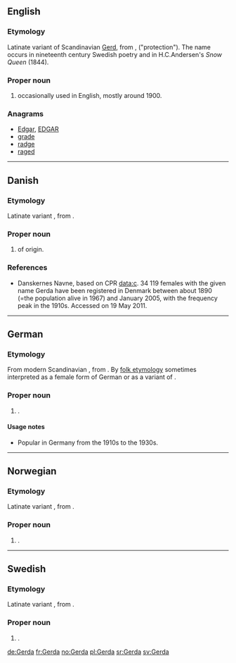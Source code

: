 ==English==

===Etymology===
Latinate variant of Scandinavian [[Gerd]], from {{etyl|non}} {{term|Gerðr|lang=non}}, {{term|garðr|lang=non}} ("protection"). The name occurs in nineteenth century Swedish poetry and in H.C.Andersen's ''Snow Queen'' (1844).

===Proper noun===
{{en-proper noun}}

# {{given name|female|from=Germanic}} occasionally used in English, mostly around 1900.

===Anagrams===
* [[Edgar#English|Edgar]], [[EDGAR#English|EDGAR]]
* [[grade#English|grade]]
* [[radge#English|radge]]
* [[raged#English|raged]]

----

==Danish==

===Etymology===
Latinate variant {{term|Gerd|lang=da}}, from {{etyl|non|da}} {{term|Gerðr|lang=non}}.

===Proper noun===
{{head|da|proper noun}}

# {{given name|female|lang=da}} of {{etyl|non|da}} origin.

===References===
* [http://www.danskernesnavne.navneforskning.ku.dk/ ] Danskernes Navne, based on CPR data:c. 34 119 females with the given name Gerda have been registered in Denmark between about 1890 (=the population alive in 1967) and January 2005, with the frequency peak in the 1910s. Accessed on 19 May 2011.

----

==German==

===Etymology===
From modern Scandinavian {{term|Gerda|lang=da}}, from {{etyl|non|de}} {{term|Gerðr|lang=non}}. By [[folk etymology]] sometimes interpreted as a female form of German {{term|Gerd|lang=de}} or as a variant of {{term|Gertrud|lang=de}}.

===Proper noun===
{{head|de|proper noun}}

# {{given name|female|lang=de}}.

====Usage notes====
* Popular in Germany from the 1910s to the 1930s. 

----

==Norwegian==

===Etymology===
Latinate variant {{term|Gerd|lang=no}}, from {{etyl|non|no}} {{term|Gerðr|lang=non}}.

===Proper noun===
{{head|no|proper noun}}

# {{given name|female|lang=no}}.

----

==Swedish==

===Etymology===
Latinate variant {{term|Gerd|lang=sv}}, from {{etyl|non|sv}} {{term|Gerðr|lang=non}}.

===Proper noun===
{{head|sv|proper noun}}

# {{given name|female|lang=sv}}.

[[de:Gerda]]
[[fr:Gerda]]
[[no:Gerda]]
[[pl:Gerda]]
[[sr:Gerda]]
[[sv:Gerda]]